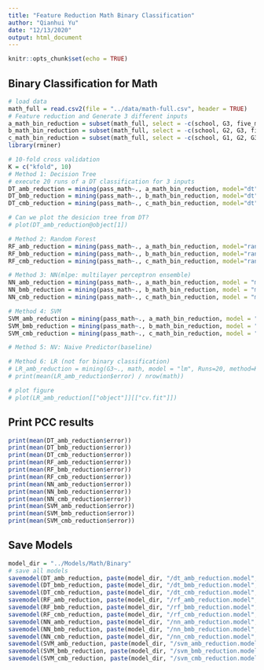 ```yaml
---
title: "Feature Reduction Math Binary Classification"
author: "Qianhui Yu"
date: "12/13/2020"
output: html_document
---
```


```r
knitr::opts_chunk$set(echo = TRUE)
```

## Binary Classification for Math

```r
# load data
math_full = read.csv2(file = "../data/math-full.csv", header = TRUE)
# Feature reduction and Generate 3 different inputs
a_math_bin_reduction = subset(math_full, select = -c(school, G3, five_math, traveltime, nursery, famsup, internet, Pstatus, sex, Fedu, schoolsup, Medu, address, health, guardian, activities, paid, Walc)) 
b_math_bin_reduction = subset(math_full, select = -c(school, G2, G3, five_math, traveltime, nursery, famsup, internet, Pstatus, sex, Fedu, schoolsup, Medu, address, health, guardian, activities, paid, Walc)) 
c_math_bin_reduction = subset(math_full, select = -c(school, G1, G2, G3, five_math, traveltime, nursery, famsup, internet, Pstatus, sex, Fedu, schoolsup, Medu, address, health, guardian, activities, paid, Walc)) 
library(rminer)

# 10-fold cross validation 
K = c("kfold", 10)
# Method 1: Decision Tree
# execute 20 runs of a DT classification for 3 inputs
DT_amb_reduction = mining(pass_math~., a_math_bin_reduction, model="dt", Runs=20, method=K)
DT_bmb_reduction = mining(pass_math~., b_math_bin_reduction, model="dt", Runs=20, method=K)
DT_cmb_reduction = mining(pass_math~., c_math_bin_reduction, model="dt", Runs=20, method=K)

# Can we plot the desicion tree from DT?
# plot(DT_amb_reduction@object[1])

# Method 2: Random Forest
RF_amb_reduction = mining(pass_math~., a_math_bin_reduction, model="randomForest", Runs=20, method=K)
RF_bmb_reduction = mining(pass_math~., b_math_bin_reduction, model="randomForest", Runs=20, method=K)
RF_cmb_reduction = mining(pass_math~., c_math_bin_reduction, model="randomForest", Runs=20, method=K)

# Method 3: NN(mlpe: multilayer perceptron ensemble)
NN_amb_reduction = mining(pass_math~., a_math_bin_reduction, model = "mlpe", Runs=20, method=K)
NN_bmb_reduction = mining(pass_math~., b_math_bin_reduction, model = "mlpe", Runs=20, method=K)
NN_cmb_reduction = mining(pass_math~., c_math_bin_reduction, model = "mlpe", Runs=20, method=K)

# Method 4: SVM
SVM_amb_reduction = mining(pass_math~., a_math_bin_reduction, model = "svm", Runs=20, method=K)
SVM_bmb_reduction = mining(pass_math~., b_math_bin_reduction, model = "svm", Runs=20, method=K)
SVM_cmb_reduction = mining(pass_math~., c_math_bin_reduction, model = "svm", Runs=20, method=K)

# Method 5: NV: Naive Predictor(baseline)

# Method 6: LR (not for binary classification)
# LR_amb_reduction = mining(G3~., math, model = "lm", Runs=20, method=K)
# print(mean(LR_amb_reduction$error) / nrow(math))

# plot figure
# plot(LR_amb_reduction[["object"]][["cv.fit"]])


```
## Print PCC results
```r
print(mean(DT_amb_reduction$error))
print(mean(DT_bmb_reduction$error))
print(mean(DT_cmb_reduction$error))
print(mean(RF_amb_reduction$error))
print(mean(RF_bmb_reduction$error))
print(mean(RF_cmb_reduction$error))
print(mean(NN_amb_reduction$error))
print(mean(NN_bmb_reduction$error))
print(mean(NN_cmb_reduction$error))
print(mean(SVM_amb_reduction$error))
print(mean(SVM_bmb_reduction$error))
print(mean(SVM_cmb_reduction$error))                      

```


## Save Models
```r
model_dir = "../Models/Math/Binary"
# save all models
savemodel(DT_amb_reduction, paste(model_dir, "/dt_amb_reduction.model", sep = ""))
savemodel(DT_bmb_reduction, paste(model_dir, "/dt_bmb_reduction.model", sep = ""))
savemodel(DT_cmb_reduction, paste(model_dir, "/dt_cmb_reduction.model", sep = ""))
savemodel(RF_amb_reduction, paste(model_dir, "/rf_amb_reduction.model", sep = ""))
savemodel(RF_bmb_reduction, paste(model_dir, "/rf_bmb_reduction.model", sep = ""))
savemodel(RF_cmb_reduction, paste(model_dir, "/rf_cmb_reduction.model", sep = ""))
savemodel(NN_amb_reduction, paste(model_dir, "/nn_amb_reduction.model", sep = ""))
savemodel(NN_bmb_reduction, paste(model_dir, "/nn_bmb_reduction.model", sep = ""))
savemodel(NN_cmb_reduction, paste(model_dir, "/nn_cmb_reduction.model", sep = ""))
savemodel(SVM_amb_reduction, paste(model_dir, "/svm_amb_reduction.model", sep = ""))
savemodel(SVM_bmb_reduction, paste(model_dir, "/svm_bmb_reduction.model", sep = ""))
savemodel(SVM_cmb_reduction, paste(model_dir, "/svm_cmb_reduction.model", sep = ""))
```